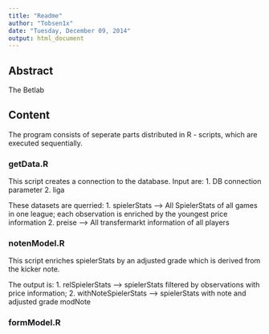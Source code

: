 ```yaml
---
title: "Readme"
author: "Tobsen1x"
date: "Tuesday, December 09, 2014"
output: html_document
---
```


## Abstract

The Betlab 

## Content

The program consists of seperate parts distributed in R - scripts, 
which are executed sequentially.

### getData.R

This script creates a connection to the database. Input are:
1. DB connection parameter
2. liga

These datasets are querried:
1. spielerStats --> 
    All SpielerStats of all games in one league; each observation is
    enriched by the youngest price information 
2. preise --> All transfermarkt information of all players


### notenModel.R

This script enriches spielerStats by an adjusted grade which is derived from
the kicker note.

The output is:
1. relSpielerStats --> spielerStats filtered by observations with price information;
2. withNoteSpielerStats --> spielerStats with note and adjusted grade modNote

### formModel.R